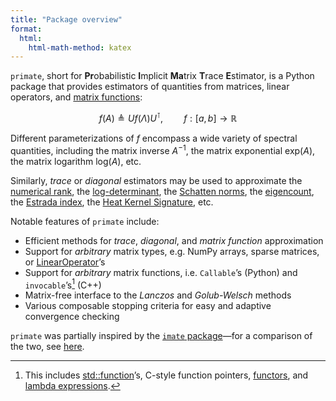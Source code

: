 ```yaml
---
title: "Package overview"
format:
  html:
    html-math-method: katex
---
```


`primate`, short for **Pr**obabilistic **I**mplicit **Ma**trix **T**race **E**stimator, is a Python package that provides estimators of quantities from matrices, linear operators, and [matrix functions](https://en.wikipedia.org/wiki/Analytic_function_of_a_matrix):

$$ f(A) \triangleq U f(\Lambda) U^{\intercal}, \quad \quad f : [a,b] \to \mathbb{R}$$

Different parameterizations of $f$ encompass a wide variety of spectral quantities, including the matrix inverse $A^{-1}$, the matrix exponential $\mathrm{exp}(A)$, the matrix logarithm $\mathrm{log}(A)$, etc. 

Similarly, _trace_ or _diagonal_ estimators may be used to approximate the [numerical rank](https://doi.org/10.1016/j.amc.2007.06.005), the [log-determinant](https://en.wikipedia.org/wiki/Determinant#Trace), the [Schatten norms](https://en.wikipedia.org/wiki/Schatten_norm), the [eigencount](https://doi.org/10.1002/nla.2048), the [Estrada index](https://en.wikipedia.org/wiki/Estrada_index), the [Heat Kernel Signature](https://en.wikipedia.org/wiki/Heat_kernel_signature), etc. 

<!-- `primate` also exports functionality for estimating the [spectral density](https://doi.org/10.1137/130934283) and for computing Gaussian quadrature rules from Jacobi matrices.  -->

Notable features of `primate` include:

- Efficient methods for _trace_, _diagonal_, and _matrix function_ approximation
- Support for _arbitrary_ matrix types, e.g. NumPy arrays, sparse matrices, or [LinearOperator](https://docs.scipy.org/doc/scipy/reference/generated/scipy.sparse.linalg.LinearOperator.html#scipy-sparse-linalg-linearoperator)'s
- Support for _arbitrary_ matrix functions, i.e. `Callable`'s (Python) and `invocable`'s[^3] (C++)
- Matrix-free interface to the _Lanczos_ and _Golub-Welsch_ methods 
- Various composable stopping criteria for easy and adaptive convergence checking

`primate` was partially inspired by the [`imate` package](https://github.com/ameli/imate)---for a comparison of the two, see [here](https://peekxc.github.io/primate/imate_compare.html).


[^1]: Musco, Cameron, Christopher Musco, and Aaron Sidford. (2018) "Stability of the Lanczos method for matrix function approximation."
[^2]: Ubaru, S., Chen, J., & Saad, Y. (2017). Fast estimation of tr(f(A)) via stochastic Lanczos quadrature.
[^3]: This includes [std::function](https://en.cppreference.com/w/cpp/utility/functional/function)'s, C-style function pointers, [functors](https://stackoverflow.com/questions/356950/what-are-c-functors-and-their-uses), and [lambda expressions](https://en.cppreference.com/w/cpp/language/lambda).

